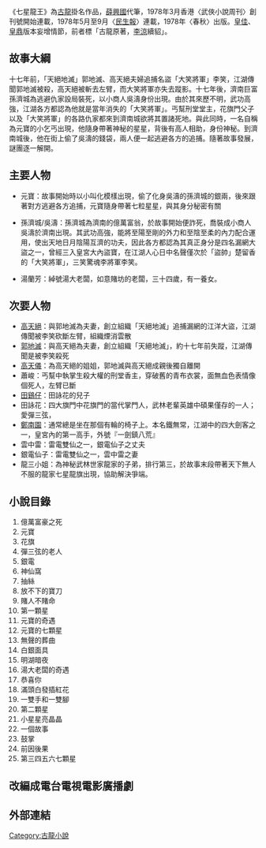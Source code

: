 《七星龍王》為[[古龍|古龍]]掛名作品，[[薛興國|薛興國]]代筆，1978年3月香港〈武俠小說周刊〉創刊號開始連載，1978年5月至9月〈[[民生報|民生報]]〉連載，1978年〈春秋〉出版。[[皇佳|皇佳]]、[[皇鼎|皇鼎]]版本妄增情節，前者標「古龍原著，[[李涼|李涼]]續貂」。

== 故事大綱 ==
十七年前，「天絕地滅」郭地滅、高天絕夫婦追捕名盜「大笑將軍」李笑，江湖傳聞郭地滅被殺，高天絕被斬去左臂，而大笑將軍亦失去蹤影。十七年後，濟南巨富孫濟城為逃避仇家設局裝死，以小商人吳濤身份出現。由於其來歷不明，武功高強，江湖各方都認為他就是當年消失的「大笑將軍」。丐幫刑堂堂主，花旗門父子以及「大笑將軍」的各路仇家都來到濟南城欲將其置諸死地。與此同時，一名自稱為元寶的小乞丐出現，他隨身帶著神秘的星星，背後有高人相助，身份神秘。到濟南城後，他在街上偷了吳濤的錢袋，兩人便一起逃避各方的追捕。隨著故事發展，謎團逐一解開。

== 主要人物 ==
*元寶：故事開始時以小叫化模樣出現，偷了化身吳濤的孫濟城的銀兩，後來跟著對方逃避各方追捕，元寶隨身帶著七粒星星，與其身分秘密有關

*孫濟城/吳濤：孫濟城為濟南的億萬富翁，於故事開始便詐死，喬裝成小商人吳濤於濟南出現。其武功高強，能將至陽至剛的外力和至陰至柔的內力配合運用，使出天地日月陰陽互濟的功夫，因此各方都認為其真正身分是四名漏網大盜之一，曾經三入皇宮大內盜寶，在江湖人心日中名聲僅次於「盜帥」楚留香的「大笑將軍」，三笑驚魂李將軍李笑。

*湯蘭芳：綽號湯大老闆，如意賭坊的老闆，三十四歲，有一養女。

== 次要人物 ==
*[[高天絕|高天絕]]：與郭地滅為夫妻，創立組織「天絕地滅」追捕漏網的江洋大盜，江湖傳聞被李笑砍斷左臂，組織煙消雲散
*[[郭地滅|郭地滅]]：與高天絕為夫妻，創立組織「天絕地滅」，約十七年前失蹤，江湖傳聞是被李笑殺死
*[[高天儀|高天儀]]：為高天絕的姐姐，郭地滅與高天絕成親後獨自離開
*蕭峻：丐幫中執掌生殺大權的刑堂香主，穿破舊的青布衣裳，面無血色表情像個死人，左臂已斷
*[[田鷄仔|田鷄仔]]：田詠花的兒子
*田詠花：四大旗門中花旗門的當代掌門人，武林老輩英雄中碩果僅存的一人；愛彈三弦，
*[[鄭南園|鄭南園]]：通常總是坐在那個有輪的椅子上。本名鐵無常，江湖中的四大劍客之一，皇宮內的第一高手，外號『一劍鎮八荒』
*雲中雷：雷電雙仙之一，銀電仙子之丈夫
*銀電仙子：雷電雙仙之一，雲中雷之妻
*龍三小姐：為神秘武林世家龍家的子弟，排行第三，於故事末段帶著天下無人不服的龍家七星龍旗出現，協助解決爭端。

== 小說目錄 ==
#億萬富豪之死
#元寶 
#花旗
#彈三弦的老人 
#銀電
#神仙窩 
#抽絲
#放不下的寶刀 
#賭人不賭命
#第一顆星 
#元寶的奇遇
#元寶的七顆星 
#無聲的葬曲
#白銀面具 
#明湖暗夜
#湯大老闆的奇遇 
#恭喜你
#滿頭白發插紅花 
#一雙手和一雙腳
#第二顆星 
#小星星亮晶晶
#一個故事 
#鼓掌
#前因後果 
#第三四五六七顆星 
== 改編成電台電視電影廣播劇 ==
==外部連結==

{{古龍作品}}

[[Category:古龍小說|Category:古龍小說]]